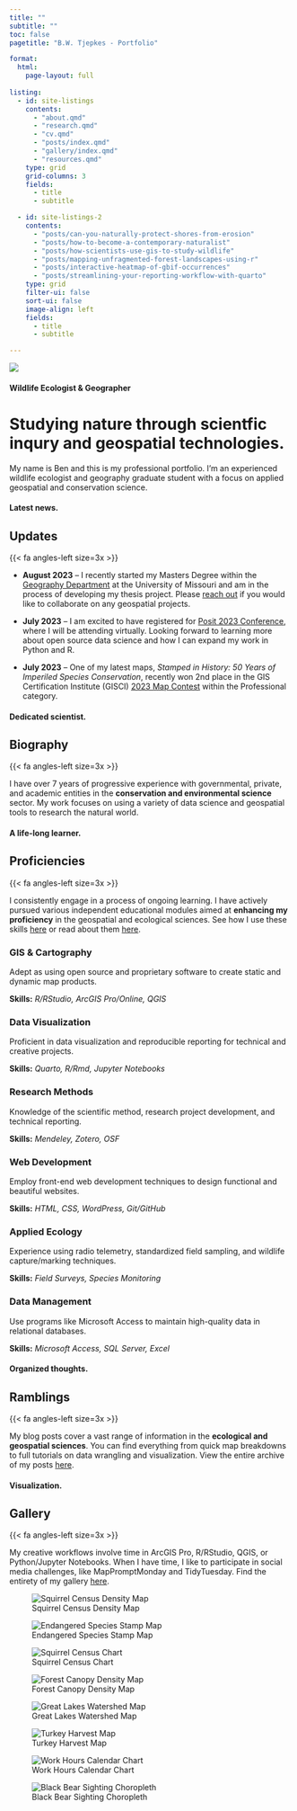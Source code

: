 ---
title: ""
subtitle: ""
toc: false
pagetitle: "B.W. Tjepkes - Portfolio"

format: 
  html:
    page-layout: full
    
listing:
  - id: site-listings
    contents:
      - "about.qmd"
      - "research.qmd"
      - "cv.qmd"
      - "posts/index.qmd"
      - "gallery/index.qmd"
      - "resources.qmd"
    type: grid
    grid-columns: 3
    fields: 
      - title
      - subtitle

  - id: site-listings-2
    contents:
      - "posts/can-you-naturally-protect-shores-from-erosion"
      - "posts/how-to-become-a-contemporary-naturalist"
      - "posts/how-scientists-use-gis-to-study-wildlife"
      - "posts/mapping-unfragmented-forest-landscapes-using-r"
      - "posts/interactive-heatmap-of-gbif-occurrences"
      - "posts/streamlining-your-reporting-workflow-with-quarto"
    type: grid
    filter-ui: false
    sort-ui: false
    image-align: left
    fields: 
      - title
      - subtitle

---

::: {.intro-banner .slide-in }

::: {.intro-headshot}

![](assets/img-ben-portrait-2.jpg){.nolightbox .headshot-img}

:::


::: {.intro-content }
#### Wildlife Ecologist & Geographer
# Studying nature through scientfic inqury and geospatial technologies.

My name is Ben and this is my professional portfolio. I'm an experienced wildlife ecologist and geography graduate student with a focus on applied geospatial and conservation science.

:::
:::

#### Latest news. {.index-h4}

::: {.index-section-heading}

## Updates {.index-h2}

::: {.index-h2-line}
:::

::: {.index-h2-icon}
{{< fa angles-left size=3x >}}
:::

:::

:::{.index-list}

- **August 2023** -- I recently started my Masters Degree within the [Geography Department](https://geography.missouri.edu/) at the University of Missouri and am in the process of developing my thesis project. Please [reach out](contact.qmd) if you would like to collaborate on any geospatial projects.

- **July 2023** -- I am excited to have registered for [Posit 2023 Conference](https://posit.co/conference/), where I will be attending virtually. Looking forward to learning more about open source data science and how I can expand my work in Python and R.

- **July 2023** -- One of my latest maps, *Stamped in History: 50 Years of Imperiled Species Conservation*, recently won 2nd place in the GIS Certification Institute (GISCI) [2023 Map Contest](https://www.gisci.org/News/Issues-News-Policy/gisci-announces-2023-map-contest-winners) within the Professional category.

:::


::: {.about}

::: {.consultant-info}

#### Dedicated scientist. {.index-h4}
::: {.index-section-heading}
## Biography {.index-h2}


::: {.index-h2-line}
:::

::: {.index-h2-icon}
{{< fa angles-left size=3x >}}
:::

:::



:::{.index-list}

I have over 7 years of progressive experience with governmental, private, and academic entities in the **conservation and environmental science** sector. My work focuses on using a variety of data science and geospatial tools to research the natural world. 

:::

::: {#site-listings}

:::


:::

:::




::: {.content-block}

#### A life-long learner. {.index-h4}
::: {.index-section-heading}
## Proficiencies {.index-h2}

::: {.index-h2-line}
:::

::: {.index-h2-icon}
{{< fa angles-left size=3x >}}
:::

:::



:::{.index-list}

I consistently engage in a process of ongoing learning. I have actively pursued various independent educational modules aimed at **enhancing my proficiency** in the geospatial and ecological sciences. See how I use these skills [here](gallery/index.qmd) or read about them [here](posts/index.qmd).

:::

::: {.features}

::: {.feature}
### GIS & Cartography
Adept as using open source and proprietary software to create static and dynamic map products.

::: {.learn-more}
**Skills:** *R/RStudio, ArcGIS Pro/Online, QGIS*
:::
:::

::: {.feature}
### Data Visualization
Proficient in data visualization and reproducible reporting for technical and creative projects.

::: {.learn-more}
**Skills:** *Quarto, R/Rmd, Jupyter Notebooks*
:::
:::

::: {.feature}
### Research Methods
Knowledge of the scientific method, research project development, and technical reporting.

::: {.learn-more}
**Skills:** *Mendeley, Zotero, OSF*
:::
:::

::: {.feature}
### Web Development
Employ front-end web development techniques to design functional and beautiful websites.

::: {.learn-more}
**Skills:** *HTML, CSS, WordPress, Git/GitHub*
:::
:::

::: {.feature}
### Applied Ecology
Experience using radio telemetry, standardized field sampling, and wildlife capture/marking techniques.

::: {.learn-more}
**Skills:** *Field Surveys, Species Monitoring*
:::
:::

::: {.feature}
### Data Management
Use programs like Microsoft Access to maintain high-quality data in relational databases.

::: {.learn-more}
**Skills:** *Microsoft Access, SQL Server, Excel*
:::
:::


:::
:::






::: {.bg-banner-2}

#### Organized thoughts. {.index-h4}

::: {.index-section-heading}
## Ramblings {.index-h2}

::: {.index-h2-line}
:::

::: {.index-h2-icon}
{{< fa angles-left size=3x >}}
:::


:::




:::{.index-list}

My blog posts cover a vast range of information in the **ecological and geospatial sciences**. You can find everything from quick map breakdowns to full tutorials on data wrangling and visualization. View the entire archive of my posts [here](posts/index.qmd).

:::

::: {#site-listings-2}

:::
:::








::: {.bg-banner-3}

#### Visualization. {.index-h4}

::: {.index-section-heading}
## Gallery {.index-h2}

::: {.index-h2-line}
:::

::: {.index-h2-icon}
{{< fa angles-left size=3x >}}
:::

:::




:::{.index-list}

My creative workflows involve time in ArcGIS Pro, R/RStudio, QGIS, or Python/Jupyter Notebooks. When I have time, I like to participate in social media challenges, like MapPromptMonday and TidyTuesday. Find the entirety of my gallery [here](gallery/index.qmd).

:::

::: {.gallery}

![Squirrel Census Density Map](./gallery/img-map-001v2.png){group="personal-projects"
description="2018 Squirrel Census Sighting Density Map"}

![Endangered Species Stamp Map](./gallery/img-map-endangeredstamps.png){group="personal-projects"
description="Endangered Species Stamps Range Map"}

![Squirrel Census Chart](./gallery/img-table-001.png){group="personal-projects"
description="2018 Squirrel Census Sighting Table"}

![Forest Canopy Density Map](./gallery/img-map-10.jpg){group="personal-projects"
description="Missouri Tree Canopy Density Map"}

![Great Lakes Watershed Map](./gallery/img-map-11.jpg){group="personal-projects"
description="Great Lakes Watershed Map"}

![Turkey Harvest Map](./gallery/img-turkey-harvest-maps.png){group="personal-projects"
}

![Work Hours Calendar Chart](./gallery/img-calendar.jpeg){group="personal-projects"
}

![Black Bear Sighting Choropleth](./gallery/img-map-5.jpg){group="personal-projects"
}


:::

:::

<!-- :::{.get-started} -->

<!-- ### Exploring this site {.index-h3} -->



<!-- ::: -->